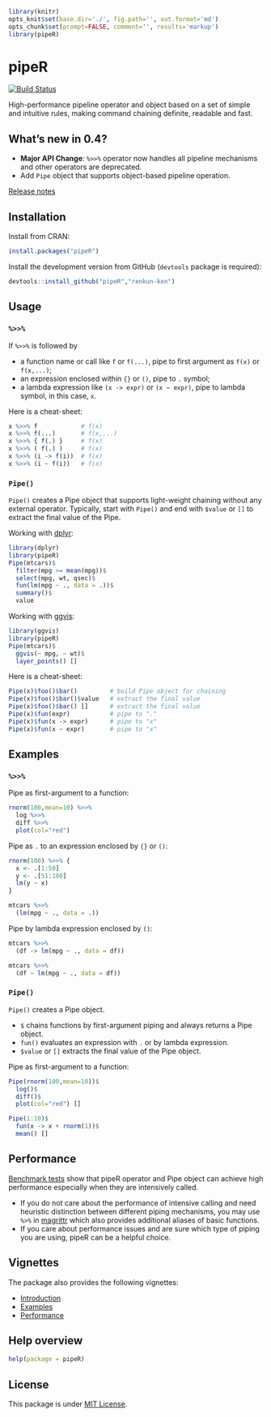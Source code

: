 ```r
library(knitr)
opts_knit$set(base.dir='./', fig.path='', out.format='md')
opts_chunk$set(prompt=FALSE, comment='', results='markup')
library(pipeR)
```

# pipeR

[![Build Status](https://travis-ci.org/renkun-ken/pipeR.png?branch=master)](https://travis-ci.org/renkun-ken/pipeR)

High-performance pipeline operator and object based on a set of simple and intuitive rules, making command chaining definite, readable and fast.

## What's new in 0.4?

- **Major API Change**: `%>>%` operator now handles all pipeline mechanisms and other operators are deprecated.
- Add `Pipe` object that supports object-based pipeline operation.

[Release notes](https://github.com/renkun-ken/pipeR/releases)

## Installation

Install from CRAN:

```r
install.packages("pipeR")
```

Install the development version from GitHub (`devtools` package is required):

```r
devtools::install_github("pipeR","renkun-ken")
```

## Usage

### `%>>%`

If `%>>%` is followed by

* a function name or call like `f` or `f(...)`, pipe to first argument as `f(x)` or `f(x,...)`;
* an expression enclosed within `{}` or `()`, pipe to `.` symbol;
* a lambda expression like `(x -> expr)` or `(x ~ expr)`, pipe to lambda symbol, in this case, `x`.

Here is a cheat-sheet:

```r
x %>>% f            # f(x)
x %>>% f(...)       # f(x,...)
x %>>% { f(.) }     # f(x)
x %>>% ( f(.) )     # f(x)
x %>>% (i -> f(i))  # f(x)
x %>>% (i ~ f(i))   # f(x)
```

### `Pipe()`

`Pipe()` creates a Pipe object that supports light-weight chaining without any external operator. Typically, start with `Pipe()` and end with `$value` or `[]` to extract the final value of the Pipe.

Working with [dplyr](https://github.com/hadley/dplyr):

```r
library(dplyr)
library(pipeR)
Pipe(mtcars)$
  filter(mpg >= mean(mpg))$
  select(mpg, wt, qsec)$
  fun(lm(mpg ~ ., data = .))$
  summary()$
  value
```

Working with [ggvis](https://github.com/rstudio/ggvis):

```r
library(ggvis)
library(pipeR)
Pipe(mtcars)$
  ggvis(~ mpg, ~ wt)$
  layer_points() []
```

Here is a cheat-sheet:

```r
Pipe(x)$foo()$bar()         # build Pipe object for chaining
Pipe(x)$foo()$bar()$value   # extract the final value
Pipe(x)$foo()$bar() []      # extract the final value
Pipe(x)$fun(expr)           # pipe to "."
Pipe(x)$fun(x -> expr)      # pipe to "x"
Pipe(x)$fun(x ~ expr)       # pipe to "x"
```

## Examples

### `%>>%`

Pipe as first-argument to a function:

```r
rnorm(100,mean=10) %>>%
  log %>>%
  diff %>>%
  plot(col="red")
```

Pipe as `.` to an expression enclosed by `{}` or `()`:

```r
rnorm(100) %>>% {
  x <- .[1:50]
  y <- .[51:100]
  lm(y ~ x)
}
```

```r
mtcars %>>%
  (lm(mpg ~ ., data = .))
```

Pipe by lambda expression enclosed by `()`:

```r
mtcars %>>%
  (df -> lm(mpg ~ ., data = df))

mtcars %>>%
  (df ~ lm(mpg ~ ., data = df))
```

### `Pipe()`

`Pipe()` creates a Pipe object. 

- `$` chains functions by first-argument piping and always returns a Pipe object.
- `fun()` evaluates an expression with `.` or by lambda expression.
- `$value` or `[]` extracts the final value of the Pipe object.

Pipe as first-argument to a function:

```r
Pipe(rnorm(100,mean=10))$
  log()$
  diff()$
  plot(col="red") []
```

```r
Pipe(1:10)$
  fun(x -> x + rnorm(1))$
  mean() []
```

## Performance

[Benchmark tests](http://cran.r-project.org/web/packages/pipeR/vignettes/Performance.html) show that pipeR operator and Pipe object can achieve high performance especially when they are intensively called.

- If you do not care about the performance of intensive calling and need heuristic distinction between different piping mechanisms, you may use `%>%` in [magrittr](https://github.com/smbache/magrittr) which also provides additional aliases of basic functions. 
- If you care about performance issues and are sure which type of piping you are using, pipeR can be a helpful choice.

## Vignettes

The package also provides the following vignettes:

- [Introduction](http://cran.r-project.org/web/packages/pipeR/vignettes/Introduction.html)
- [Examples](http://cran.r-project.org/web/packages/pipeR/vignettes/Examples.html)
- [Performance](http://cran.r-project.org/web/packages/pipeR/vignettes/Performance.html)


## Help overview

```r
help(package = pipeR)
```

## License

This package is under [MIT License](http://opensource.org/licenses/MIT).
